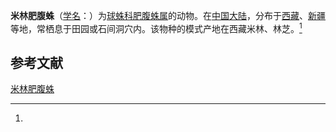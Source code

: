 {{Speciesbox
| name = 米林肥腹蛛
| status = 
| status_system = 
| image = 
| genus = Steatoda
| species = mainlingensis
| authority = (Hu et Li, 1987)<ref name='id13088'>{{cite web| url =http://www.bioinfo.cn/db05/BjdwSpecies.php?action=view&id=13088| title =米林肥腹蛛| work =《中国动物物种编目数据库》| publisher =中国科学院微生物研究所| author =中国科学院动物研究所| accessdate =2009-04-28| deadurl =yes| archiveurl =https://web.archive.org/web/20160305055117/http://www.bioinfo.cn/db05/BjdwSpecies.php?action=view&id=13088| archivedate =2016-03-05}}</ref>
}}

'''米林肥腹蛛'''（[[学名|学名]]：{{lang|la|''Steatoda mainlingensis''}}）为[[球蛛科|球蛛科]][[肥腹蛛属|肥腹蛛属]]的动物。在[[中国大陆|中国大陆]]，分布于[[西藏|西藏]]、[[新疆|新疆]]等地，常栖息于田园或石间洞穴内。该物种的模式产地在西藏米林、林芝。<ref name='id13088'/>

== 参考文献 ==
{{reflist}}

{{Wikispecies|Steatoda mainlingensis}}
{{Taxonbar|from=Q4116231}}

[[Category:肥腹蛛属|米林肥腹蛛]]


{{蜘蛛小作品}}